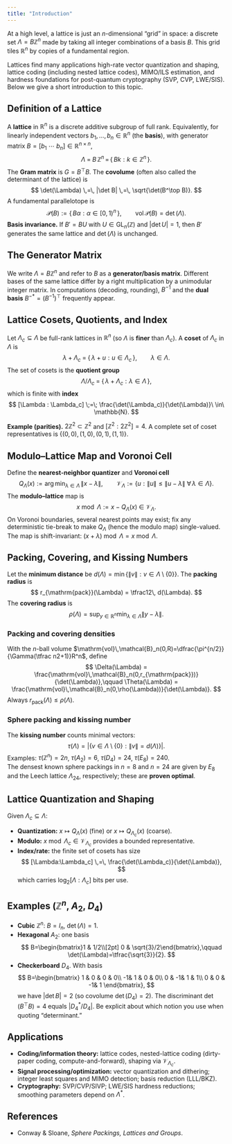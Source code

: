 ```yaml
---
title: "Introduction"
---
```


At a high level, a lattice is just an $n$-dimensional “grid” in space: a discrete set $\Lambda=B\mathbb{Z}^n$ made by taking all integer combinations of a basis $B$. This grid tiles $\mathbb{R}^n$ by copies of a fundamental region. 

Lattices find many applications high-rate vector quantization and shaping, lattice coding (including nested lattice codes), MIMO/ILS estimation, and hardness foundations for post-quantum cryptography (SVP, CVP, LWE/SIS). Below we give a short introduction to this topic.



## Definition of a Lattice

A **lattice** in $\mathbb{R}^n$ is a discrete additive subgroup of full rank. Equivalently, for linearly independent vectors
$b_1,\dots,b_n\in\mathbb{R}^n$ (the **basis**), with generator matrix $B=[b_1\ \cdots\ b_n]\in\mathbb{R}^{n\times n}$,
$$
\Lambda \;=\; B\,\mathbb{Z}^n \,=\, \{\, Bk : k\in\mathbb{Z}^n \,\}.
$$
The **Gram matrix** is $G=B^\top B$. The **covolume** (often also called the determinant of the lattice) is
$$
\det(\Lambda) \,=\, |\det B| \,=\, \sqrt{\det(B^\top B)}.
$$
A fundamental parallelotope is
$$
\mathcal{P}(B):=\{\,B\alpha : \alpha\in[0,1)^n\,\},\qquad \mathrm{vol}\,\mathcal{P}(B)=\det(\Lambda).
$$
**Basis invariance.** If $B'=BU$ with $U\in\mathrm{GL}_n(\mathbb{Z})$ and $|\det U|=1$, then $B'$ generates the same lattice and $\det(\Lambda)$ is unchanged.

## The Generator Matrix

We write $\Lambda=B\mathbb{Z}^n$ and refer to $B$ as a **generator/basis matrix**. Different bases of the same lattice differ by a right multiplication by a unimodular integer matrix. In computations (decoding, rounding), $B^{-1}$ and the **dual basis** $B^{-*}=(B^{-1})^\top$ frequently appear.

## Lattice Cosets, Quotients, and Index

Let $\Lambda_c \subseteq \Lambda$ be full-rank lattices in $\mathbb{R}^n$ (so $\Lambda$ is **finer** than $\Lambda_c$). A **coset** of $\Lambda_c$ in $\Lambda$ is
$$
\lambda + \Lambda_c \;=\; \{\,\lambda + u : u\in\Lambda_c\,\},\qquad \lambda\in\Lambda.
$$
The set of cosets is the **quotient group**
$$
\Lambda/\Lambda_c \;=\; \{\,\lambda+\Lambda_c : \lambda\in\Lambda\,\},
$$
which is finite with **index**
$$
[\Lambda : \Lambda_c] \;=\; \frac{\det(\Lambda_c)}{\det(\Lambda)}\ \in\ \mathbb{N}.
$$

**Example (parities).** $2\mathbb{Z}^2 \subset \mathbb{Z}^2$ and $[\mathbb{Z}^2 : 2\mathbb{Z}^2]=4$. A complete set of coset representatives is $\{(0,0),(1,0),(0,1),(1,1)\}$.


## Modulo–Lattice Map and Voronoi Cell

Define the **nearest-neighbor quantizer** and **Voronoi cell**
$$
Q_\Lambda(x) := \arg\min_{\lambda\in\Lambda}\,\|x-\lambda\|, \qquad
\mathcal{V}_\Lambda := \{ u : \|u\| \le \|u-\lambda\|\ \forall\,\lambda\in\Lambda\}.
$$
The **modulo–lattice** map is
$$
x\bmod\Lambda := x - Q_\Lambda(x)\ \in\ \mathcal{V}_\Lambda.
$$
On Voronoi boundaries, several nearest points may exist; fix any deterministic tie-break to make $Q_\Lambda$ (hence the modulo map) single-valued. The map is shift-invariant: $(x+\lambda)\bmod\Lambda=x\bmod\Lambda$.

## Packing, Covering, and Kissing Numbers

Let the **minimum distance** be $d(\Lambda)=\min\{\|v\|:v\in\Lambda\setminus\{0\}\}$. The **packing radius** is
$$
r_{\mathrm{pack}}(\Lambda) = \tfrac12\, d(\Lambda).
$$
The **covering radius** is
$$
\rho(\Lambda) = \sup_{y\in\mathbb{R}^n}\min_{\lambda\in\Lambda}\|y-\lambda\|.
$$

### Packing and covering densities

With the $n$-ball volume $\mathrm{vol}\,\mathcal{B}_n(0,R)=\dfrac{\pi^{n/2}}{\Gamma(\tfrac n2+1)}R^n$, define
$$
\Delta(\Lambda) = \frac{\mathrm{vol}\,\mathcal{B}_n(0,r_{\mathrm{pack}})}{\det(\Lambda)},\qquad
\Theta(\Lambda) = \frac{\mathrm{vol}\,\mathcal{B}_n(0,\rho(\Lambda))}{\det(\Lambda)}.
$$
Always $r_{\mathrm{pack}}(\Lambda)\le \rho(\Lambda)$.

### Sphere packing and kissing number

The **kissing number** counts minimal vectors:
$$
\tau(\Lambda) = \big|\{ v\in\Lambda\setminus\{0\} : \|v\|=d(\Lambda)\}\big|.
$$
Examples: $\tau(\mathbb{Z}^n)=2n$, $\tau(A_2)=6$, $\tau(D_4)=24$, $\tau(E_8)=240$.  
The densest known sphere packings in $n=8$ and $n=24$ are given by $E_8$ and the Leech lattice $\Lambda_{24}$, respectively; these are **proven optimal**.

## Lattice Quantization and Shaping

Given $\Lambda_c\subseteq\Lambda$:

- **Quantization:** $x\mapsto Q_\Lambda(x)$ (fine) or $x\mapsto Q_{\Lambda_c}(x)$ (coarse).
- **Modulo:** $x\bmod\Lambda_c\in\mathcal{V}_{\Lambda_c}$ provides a bounded representative.
- **Index/rate:** the finite set of cosets has size
$$
[\Lambda:\Lambda_c] \,=\, \frac{\det(\Lambda_c)}{\det(\Lambda)},
$$
which carries $\log_2[\Lambda:\Lambda_c]$ bits per use.

## Examples ($\mathbb{Z}^n$, $A_2$, $D_4$)

- **Cubic** $\mathbb{Z}^n$: $B=I_n$, $\det(\Lambda)=1$.
- **Hexagonal** $A_2$: one basis
  $$
  B=\begin{bmatrix}1 & 1/2\\[2pt] 0 & \sqrt{3}/2\end{bmatrix},\qquad
  \det(\Lambda)=\tfrac{\sqrt{3}}{2}.
  $$
- **Checkerboard** $D_4$. With basis
  $$
  B=\begin{bmatrix}
  1 & 0 & 0 & 0\\
  -1& 1 & 0 & 0\\
  0 & -1& 1 & 1\\
  0 & 0 & -1& 1
  \end{bmatrix},
  $$
  we have $|\det B|=2$ (so covolume $\det(D_4)=2$). The discriminant $\det(B^\top B)=4$ equals $|D_4^*/D_4|$. Be explicit about which notion you use when quoting “determinant.”

## Applications

- **Coding/information theory:** lattice codes, nested-lattice coding (dirty-paper coding, compute-and-forward), shaping via $\mathcal{V}_{\Lambda_c}$.
- **Signal processing/optimization:** vector quantization and dithering; integer least squares and MIMO detection; basis reduction (LLL/BKZ).
- **Cryptography:** SVP/CVP/SIVP; LWE/SIS hardness reductions; smoothing parameters depend on $\Lambda^*$.

## References

- Conway & Sloane, *Sphere Packings, Lattices and Groups*.